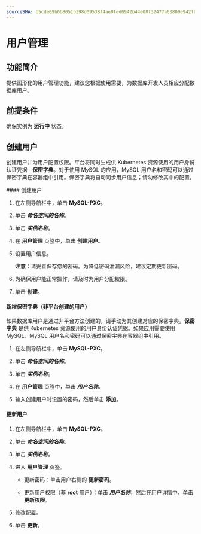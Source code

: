 ```yaml
---
sourceSHA: b5cde09b0b8051b398d09538f4ae0fed0942b44e08f32477a63809e942fb7195
---
```


# 用户管理

## 功能简介
提供图形化的用户管理功能，建议您根据使用需要，为数据库开发人员相应分配数据库用户。

## 前提条件

确保实例为 **运行中** 状态。

## 创建用户

创建用户并为用户配置权限。平台将同时生成供 Kubernetes 资源使用的用户身份认证凭据 - **保密字典**。对于使用 MySQL 的应用，MySQL 用户名和密码可以通过保密字典在容器组中引用。保密字典将自动同步用户信息；请勿修改其中的配置。

<Tabs>
<Tab label="Web Console">
#### 创建用户

1. 在左侧导航栏中，单击 **MySQL-PXC**。

2. 单击 ***命名空间的名称***。

3. 单击 ***实例名称***。

4. 在 **用户管理** 页签中，单击 **创建用户**。

5. 设置用户信息。

    **注意**：请妥善保存您的密码。为降低密码泄漏风险，建议定期更新密码。

6. 为确保用户能正常操作，请及时为用户分配权限。

7. 单击 **创建**。

#### 新增保密字典（非平台创建的用户）

如果数据库用户是通过非平台方法创建的，请手动为其创建对应的保密字典。**保密字典** 是供 Kubernetes 资源使用的用户身份认证凭据。如果应用需要使用 MySQL，MySQL 用户名和密码可以通过保密字典在容器组中引用。

1. 在左侧导航栏中，单击 **MySQL-PXC**。

2. 单击 ***命名空间的名称***。

3. 单击 ***实例名称***。

4. 在 **用户管理** 页签中，单击 ***用户名称***。

5. 输入创建用户时设置的密码，然后单击 **添加**。

#### 更新用户

1. 在左侧导航栏中，单击 **MySQL-PXC**。

2. 单击 ***命名空间的名称***。

3. 单击 ***实例名称***。

4. 进入 **用户管理** 页签。

    * 更新密码：单击用户右侧的 **更新密码**。

    * 更新用户权限（非 **root** 用户）：单击 ***用户名称***，然后在用户详情中，单击 **更新权限**。

5. 修改配置。

6. 单击 **更新**。
</Tab>
</Tabs>
